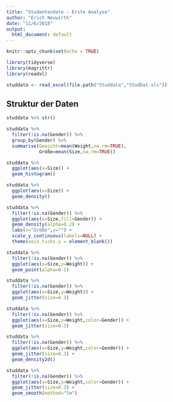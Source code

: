 ```yaml
---
title: "Studentendate - Erste Analyse"
author: "Erich Neuwirth"
date: "11/6/2018"
output:
  html_document: default
---
```


```r
knitr::opts_chunk$set(echo = TRUE)
```


```r
library(tidyverse)
library(magrittr)
library(readxl)
```


```r
studdata <- read_excel(file.path("Studdata","StudDat.xls"))
```

## Struktur der Daten


```r
studdata %>% str()
```
```r
studdata %>%
  filter(!is.na(Gender)) %>%
  group_by(Gender) %>%
  summarise(Gewicht=mean(Weight,na.rm=TRUE),
            Größe=mean(Size,na.rm=TRUE))
```

```r
studdata %>%
  ggplot(aes(x=Size)) +
  geom_histogram()
```


```r
studdata %>%
  ggplot(aes(x=Size)) +
  geom_density()
```


```r
studdata %>%
  filter(!is.na(Gender)) %>%
  ggplot(aes(x=Size,fill=Gender)) +
  geom_density(alpha=0.2) +
  labs(x="Größe",y="") +
  scale_y_continuous(labels=NULL) +
  theme(axis.ticks.y = element_blank())

```

```r
studdata %>%
  filter(!is.na(Gender)) %>%
  ggplot(aes(x=Size,y=Weight)) +
  geom_point(alpha=0.1)
```
```r
studdata %>%
  filter(!is.na(Gender)) %>%
  ggplot(aes(x=Size,y=Weight)) +
  geom_jitter(size=0.3)
```
```r
studdata %>%
  filter(!is.na(Gender)) %>%
  ggplot(aes(x=Size,y=Weight,color=Gender)) +
  geom_jitter(size=0.3)
```

```r
studdata %>%
  filter(!is.na(Gender)) %>%
  ggplot(aes(x=Size,y=Weight,color=Gender)) +
  geom_jitter(size=0.3) +
  geom_density2d()
```
```r
studdata %>%
  filter(!is.na(Gender)) %>%
  ggplot(aes(x=Size,y=Weight,color=Gender)) +
  geom_jitter(size=0.3) +
  geom_smooth(method="lm")
```